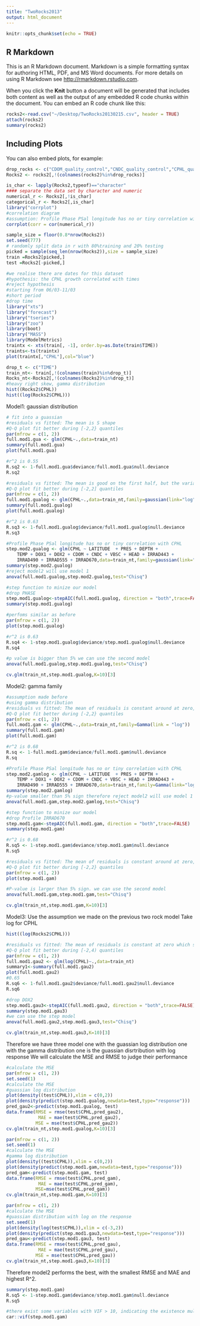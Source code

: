 ```yaml
---
title: "TwoRocks2013"
output: html_document
---
```


```r
knitr::opts_chunk$set(echo = TRUE)
```

## R Markdown

This is an R Markdown document. Markdown is a simple formatting syntax for authoring HTML, PDF, and MS Word documents. For more details on using R Markdown see <http://rmarkdown.rstudio.com>.

When you click the **Knit** button a document will be generated that includes both content as well as the output of any embedded R code chunks within the document. You can embed an R code chunk like this:

```r
rocks2<-read.csv("~/Desktop/TwoRocks20130215.csv", header = TRUE)
attach(rocks2)
summary(rocks2)
```

## Including Plots

You can also embed plots, for example:

```r
drop_rocks <- c("CDOM_quality_control","CNDC_quality_control","CPHL_quality_control"," DEPTH_quality_control", "DOX1_quality_control"," DOX2_quality_control","FID","file_id", "HEAD_quality_control","IRRAD443_quality_control","IRRAD555_quality_control","IRRAD670_quality_control", "LATITUDE_quality_control","LONGITUDE_quality_control","DEPTH_quality_control","DOX2_quality_control","IRRAD490_quality_control","PHASE_quality_control","PROFILE_quality_control","PRES_quality_control","platform_code", "platform_type","PSAL_quality_control","TEMP_quality_control","TIME_quality_control","VBSC_quality_control", "VCUR_GPS_quality_control","deployment_name","time_coverage_start","time_coverage_end","geom")
Rocks2 <- rocks2[,!(colnames(rocks2)%in%drop_rocks)]
```

```r
is_char <- lapply(Rocks2,typeof)=="character"
#### separate the data set by character and numeric 
numerical_r <- Rocks2[,!is_char]
categorical_r <- Rocks2[,is_char]
library("corrplot")
#correlation diagram
#assumption: Profile Phase PSal longitude has no or tiny correlation with CPHL
corrplot(corr = cor(numerical_r))
```
```r
sample_size = floor(0.8*nrow(Rocks2))
set.seed(777)
# randomly split data in r with 80%training and 20% testing 
picked = sample(seq_len(nrow(Rocks2)),size = sample_size)
train =Rocks2[picked,]
test =Rocks2[-picked,]
```


```r
#we realise there are dates for this dataset 
#hypothesis: the CPHL growth correlated with times
#reject hypothesis 
#starting from 06/03-11/03 
#short period
#drop time 
library("xts")
library("forecast")
library("tseries")
library("zoo")
library(boot)
library("MASS")
library(ModelMetrics)
traintx <- xts(train[, -1], order.by=as.Date(train$TIME))
traints<-ts(traintx)
plot(traintx[,"CPHL"],col="blue")
```

```r
drop_t <- c("TIME")
train_nt<- train[,!(colnames(train)%in%drop_t)]
Rocks_nt<-Rocks2[,!(colnames(Rocks2)%in%drop_t)]
#heavy right skew, gamma distribution
hist((Rocks2$CPHL))
hist((log(Rocks2$CPHL)))
```

Model1: gaussian distribution
```r
# fit into a guassian 
#residuals vs fitted: The mean is S shape 
#Q-Q plot fit better during [-2,2} quantiles
par(mfrow = c(1, 2))
full.mod1.gua <- glm(CPHL~.,data=train_nt)
summary(full.mod1.gua)
plot(full.mod1.gua)
```

```r
#r^2 is 0.55
R.sq2 <- 1-full.mod1.gua$deviance/full.mod1.gua$null.deviance
R.sq2
```


```r
#residuals vs fitted: The mean is good on the first half, but the variance  is decreasing 
#Q-Q plot fit better during [-2,2] quantiles
par(mfrow = c(1, 2))
full.mod1.gualog <- glm(CPHL~.,data=train_nt,family=gaussian(link="log"))
summary(full.mod1.gualog)
plot(full.mod1.gualog)
```

```r
#r^2 is 0.63
R.sq3 <- 1-full.mod1.gualog$deviance/full.mod1.gualog$null.deviance
R.sq3
```


```r
#Profile Phase PSal longitude has no or tiny correlation with CPHL
step.mod2.gualog <- glm(CPHL ~ LATITUDE  + PRES + DEPTH + 
    TEMP + DOX1 + DOX2 + CDOM + CNDC + VBSC + HEAD + IRRAD443 + 
    IRRAD490 + IRRAD555 + IRRAD670,data=train_nt,family=gaussian(link="log"))
summary(step.mod2.gualog)
#reject model2 will use model 1
anova(full.mod1.gualog,step.mod2.gualog,test="Chisq")
```


```r
#step function to minize our model
#drop PHASE
step.mod1.gualog<-stepAIC(full.mod1.gualog, direction = "both",trace=FALSE)
summary(step.mod1.gualog)
```
```r
#perfoms similar as before 
par(mfrow = c(1, 2))
plot(step.mod1.gualog)
```
```r
#r^2 is 0.63
R.sq4 <- 1-step.mod1.gualog$deviance/step.mod1.gualog$null.deviance
R.sq4
```

```r
#p value is bigger than 5% we can use the second model
anova(full.mod1.gualog,step.mod1.gualog,test="Chisq")
```

```r
cv.glm(train_nt,step.mod1.gualog,K=10)[3]
```

Model2: 
gamma family
```r
#assumption made before
#using gamma distribution
#residuals vs fitted: The mean of residuals is constant around at zero, but the variance of residuals is decreasing
#Q-Q plot fit better during [-2,2} quantiles
par(mfrow = c(1, 2))
full.mod1.gam <- glm(CPHL~.,data=train_nt,family=Gamma(link = "log"))
summary(full.mod1.gam)
plot(full.mod1.gam)
```

```r
#r^2 is 0.68
R.sq <- 1-full.mod1.gam$deviance/full.mod1.gam$null.deviance
R.sq
```


```r
#Profile Phase PSal longitude has no or tiny correlation with CPHL
step.mod2.gamlog <- glm(CPHL ~ LATITUDE  + PRES + DEPTH + 
    TEMP + DOX1 + DOX2 + CDOM + CNDC + VBSC + HEAD + IRRAD443 + 
    IRRAD490 + IRRAD555 + IRRAD670,data=train_nt,family=Gamma(link="log"))
summary(step.mod2.gamlog)
#p-value smaller than 5% sign therefore reject model2 will use model 1
anova(full.mod1.gam,step.mod2.gamlog,test="Chisq")
```

```r
#step function to minize our model
#drop Profile IRRAD670
step.mod1.gam<-stepAIC(full.mod1.gam, direction = "both",trace=FALSE)
summary(step.mod1.gam)
```

```r
#r^2 is 0.68
R.sq5 <- 1-step.mod1.gam$deviance/step.mod1.gam$null.deviance
R.sq5
```

```r
#residuals vs fitted: The mean of residuals is constant around at zero, but the variance of residuals is decreasing
#Q-Q plot fit better during [-2,2} quantiles
par(mfrow = c(1, 2))
plot(step.mod1.gam)
```


```r
#P-value is larger than 5% sign. we can use the second model
anova(full.mod1.gam,step.mod1.gam,test="Chisq")
```


```r
cv.glm(train_nt,step.mod1.gam,K=10)[3]
```


Model3:
Use the assumption we made on the previous two rock model 
Take log for CPHL
```r
hist((log(Rocks2$CPHL)))
```

```r
#residuals vs fitted: The mean of residuals is constant at zero which satisfy the assumption, but the variance of residuals is changing 
#Q-Q plot fit better during [-2,4) quantiles
par(mfrow = c(1, 2))
full.mod1.gau2 <- glm(log(CPHL)~.,data=train_nt)
summary1<-summary(full.mod1.gau2)
plot(full.mod1.gau2)
#0.65
R.sq6 <- 1-full.mod1.gau2$deviance/full.mod1.gau2$null.deviance
R.sq6
```
```r
#drop DOX2
step.mod1.gau3<-stepAIC(full.mod1.gau2, direction = "both",trace=FALSE)
summary(step.mod1.gau3)
#we can use the step model
anova(full.mod1.gau2,step.mod1.gau3,test="Chisq")
```



```r
cv.glm(train_nt,step.mod1.gau3,K=10)[3]
```

Therefore we have three model
one with the guassian log distribution 
one with the gamma distribution 
one is the guassian disrtribution with log response
We will calculate the MSE and RMSE to judge their performance

```r
#calculate the MSE
par(mfrow = c(1, 2))
set.seed(1)
#calculate the MSE
#guassian log distribution
plot(density((test$CPHL)),xlim = c(0,2))
plot(density(predict(step.mod1.gualog,newdata=test,type="response")))
pred_gau2<-predict(step.mod1.gualog, test)
data.frame(RMSE = rmse(test$CPHL,pred_gau2),
            MAE = mae(test$CPHL,pred_gau2),
           MSE = mse(test$CPHL,pred_gau2))
cv.glm(train_nt,step.mod1.gualog,K=10)[3]
```

```r
par(mfrow = c(1, 2))
set.seed(1)
#calculate the MSE
#gamma log distribution
plot(density((test$CPHL)),xlim = c(0,2))
plot(density(predict(step.mod1.gam,newdata=test,type="response")))
pred_gam<-predict(step.mod1.gam, test)
data.frame(RMSE = rmse(test$CPHL,pred_gam),
            MAE = mae(test$CPHL,pred_gam),
           MSE=mse(test$CPHL,pred_gam))
cv.glm(train_nt,step.mod1.gam,K=10)[3]
```

```r
par(mfrow = c(1, 2))
#calculate the MSE
#guassian distribution with log on the response
set.seed(1)
plot(density(log(test$CPHL)),xlim = c(-3,2))
plot(density(predict(step.mod1.gau3,newdata=test,type="response")))
pred_gau<-predict(step.mod1.gau3, test)
data.frame(RMSE = rmse(test$CPHL,pred_gau),
            MAE = mae(test$CPHL,pred_gau),
           MSE = mse(test$CPHL,pred_gau))
cv.glm(train_nt,step.mod1.gau3,K=10)[3]
```


Therefore model2 performs the best, with the smallest RMSE and MAE and highest R^2.
```r
summary(step.mod1.gam)
R.sq5 <- 1-step.mod1.gam$deviance/step.mod1.gam$null.deviance
R.sq5
```
```r
#there exist some variables with VIF > 10, indicating the existence multi-collinearity.
car::vif(step.mod1.gam)
```
